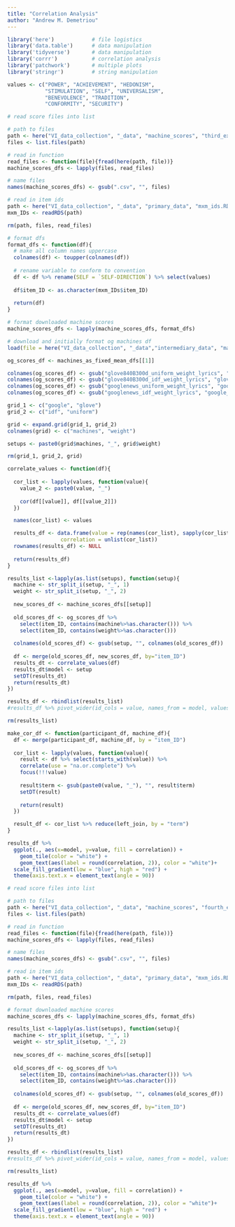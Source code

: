 ```yaml
---
title: "Correlation Analysis"
author: "Andrew M. Demetriou"
---
```


```r
library('here')            # file logistics
library('data.table')      # data manipulation
library('tidyverse')       # data manipulation
library('corrr')           # correlation analysis
library('patchwork')       # multiple plots 
library('stringr')         # string manipulation

values <- c("POWER", "ACHIEVEMENT", "HEDONISM",  
            "STIMULATION", "SELF", "UNIVERSALISM", 
            "BENEVOLENCE", "TRADITION",  
            "CONFORMITY", "SECURITY")
```

```r
# read score files into list

# path to files
path <- here("VI_data_collection", "_data", "machine_scores", "third_export")
files <- list.files(path)

# read in function
read_files <- function(file){fread(here(path, file))}
machine_scores_dfs <- lapply(files, read_files)

# name files
names(machine_scores_dfs) <- gsub(".csv", "", files)

# read in item ids
path <- here("VI_data_collection", "_data", "primary_data", "mxm_ids.RDS")
mxm_IDs <- readRDS(path)

rm(path, files, read_files)
```

```r
# format dfs
format_dfs <- function(df){
  # make all column names uppercase
  colnames(df) <- toupper(colnames(df))
  
  # rename variable to conform to convention
  df <- df %>% rename(SELF = `SELF-DIRECTION`) %>% select(values)
  
  df$item_ID <- as.character(mxm_IDs$item_ID)
  
  return(df)
}
```

```r
# format downloaded machine scores
machine_scores_dfs <- lapply(machine_scores_dfs, format_dfs)
```

```r
# download and initially format og machines df
load(file = here("VI_data_collection", "_data","intermediary_data", "machines_as_fixed_mean_dfs.RDS"))

og_scores_df <- machines_as_fixed_mean_dfs[[1]] 

colnames(og_scores_df) <- gsub("glove840B300d_uniform_weight_lyrics", "glove_uniform", colnames(og_scores_df))
colnames(og_scores_df) <- gsub("glove840B300d_idf_weight_lyrics", "glove_idf", colnames(og_scores_df))
colnames(og_scores_df) <- gsub("googlenews_uniform_weight_lyrics", "google_uniform", colnames(og_scores_df))
colnames(og_scores_df) <- gsub("googlenews_idf_weight_lyrics", "google_idf", colnames(og_scores_df))
```

```r
grid_1 <- c("google", "glove")
grid_2 <- c("idf", "uniform")

grid <- expand.grid(grid_1, grid_2)
colnames(grid) <- c("machines", "weight")

setups <- paste0(grid$machines, "_", grid$weight)

rm(grid_1, grid_2, grid)
```

```r
correlate_values <- function(df){
  
  cor_list <- lapply(values, function(value){
    value_2 <- paste0(value, "_")
  
    cor(df[[value]], df[[value_2]])
  })

  names(cor_list) <- values

  results_df <- data.frame(value = rep(names(cor_list), sapply(cor_list, length)),
                 correlation = unlist(cor_list))
  rownames(results_df) <- NULL
  
  return(results_df)
}
```

```r
results_list <-lapply(as.list(setups), function(setup){
  machine <- str_split_i(setup, "_", 1)
  weight <- str_split_i(setup, "_", 2)
  
  new_scores_df <- machine_scores_dfs[[setup]]
  
  old_scores_df <- og_scores_df %>% 
    select(item_ID, contains(machine%>%as.character())) %>%
    select(item_ID, contains(weight%>%as.character()))
  
  colnames(old_scores_df) <- gsub(setup, "", colnames(old_scores_df))
  
  df <- merge(old_scores_df, new_scores_df, by="item_ID")
  results_dt <- correlate_values(df)
  results_dt$model <- setup
  setDT(results_dt)
  return(results_dt)
})

results_df <- rbindlist(results_list)
#results_df %>% pivot_wider(id_cols = value, names_from = model, values_from = correlation)

rm(results_list)
```

```r
make_cor_df <- function(participant_df, machine_df){
  df <- merge(participant_df, machine_df, by = "item_ID")
  
  cor_list <- lapply(values, function(value){
    result <- df %>% select(starts_with(value)) %>%
    correlate(use = "na.or.complete") %>%
    focus(!!!value)
  
    result$term <- gsub(paste0(value, "_"), "", result$term)
    setDT(result)
  
    return(result)
  })

  result_df <- cor_list %>% reduce(left_join, by = "term")
}
```



```r
results_df %>% 
  ggplot(., aes(x=model, y=value, fill = correlation)) +
    geom_tile(color = "white") + 
    geom_text(aes(label = round(correlation, 2)), color = "white")+
  scale_fill_gradient(low = "blue", high = "red") +
  theme(axis.text.x = element_text(angle = 90))
```

```r
# read score files into list

# path to files
path <- here("VI_data_collection", "_data", "machine_scores", "fourth_export")
files <- list.files(path)

# read in function
read_files <- function(file){fread(here(path, file))}
machine_scores_dfs <- lapply(files, read_files)

# name files
names(machine_scores_dfs) <- gsub(".csv", "", files)

# read in item ids
path <- here("VI_data_collection", "_data", "primary_data", "mxm_ids.RDS")
mxm_IDs <- readRDS(path)

rm(path, files, read_files)
```

```r
# format downloaded machine scores
machine_scores_dfs <- lapply(machine_scores_dfs, format_dfs)
```

```r
results_list <-lapply(as.list(setups), function(setup){
  machine <- str_split_i(setup, "_", 1)
  weight <- str_split_i(setup, "_", 2)
  
  new_scores_df <- machine_scores_dfs[[setup]]
  
  old_scores_df <- og_scores_df %>% 
    select(item_ID, contains(machine%>%as.character())) %>%
    select(item_ID, contains(weight%>%as.character()))
  
  colnames(old_scores_df) <- gsub(setup, "", colnames(old_scores_df))
  
  df <- merge(old_scores_df, new_scores_df, by="item_ID")
  results_dt <- correlate_values(df)
  results_dt$model <- setup
  setDT(results_dt)
  return(results_dt)
})

results_df <- rbindlist(results_list)
#results_df %>% pivot_wider(id_cols = value, names_from = model, values_from = correlation)

rm(results_list)
```

```r
results_df %>% 
  ggplot(., aes(x=model, y=value, fill = correlation)) +
    geom_tile(color = "white") + 
    geom_text(aes(label = round(correlation, 2)), color = "white")+
  scale_fill_gradient(low = "blue", high = "red") +
  theme(axis.text.x = element_text(angle = 90))
```